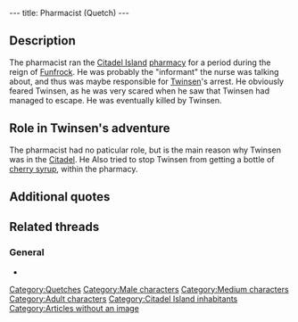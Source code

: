 ---
title: Pharmacist (Quetch)
---

{{Character|
Name=The Pharmacist|
Image=DIVERS.gif|
Race=[[Quetch]]|
Gender=Male|
Size=Medium|
Age=Adult}}

{{Quote|
Quote=Twinsen! What are you doing here? I heard you were arrested only yesterday!|
Character=The pharmacist}}

==Description==
The pharmacist ran the [[Citadel Island]] [[pharmacy]] for a period during the reign of [[Funfrock]]. He was probably the "informant" the nurse was talking about, and thus was maybe responsible for [[Twinsen]]'s arrest. He obviously feared Twinsen, as he was very scared when he saw that Twinsen had managed to escape. He was eventually killed by Twinsen.

==Role in Twinsen's adventure==
The pharmacist had no paticular role, but is the main reason why Twinsen was in the [[Citadel]]. He Also tried to stop Twinsen from getting a bottle of [[cherry syrup]], within the pharmacy.

==Additional quotes==
{{Quote|
Quote=Impossible! Nobody gets out of the Citadel alive!|
Character=The pharmacist}}

==Related threads==
===General===
* {{thread|id=4111|title=Pharmacist's relation in the telling of the dream.}}

[[Category:Quetches]]
[[Category:Male characters]]
[[Category:Medium characters]]
[[Category:Adult characters]]
[[Category:Citadel Island inhabitants]]
[[Category:Articles without an image]]